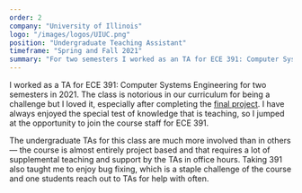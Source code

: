 ```yaml
---
order: 2
company: "University of Illinois"
logo: "/images/logos/UIUC.png"
position: "Undergraduate Teaching Assistant"
timeframe: "Spring and Fall 2021"
summary: "For two semesters I worked as an TA for ECE 391: Computer Systems Engineering. Major responsibilities included holding office hours to support project work and grading both exams and projects."
---
```


I worked as a TA for ECE 391: Computer Systems Engineering for two semesters in 2021. The class is notorious in our curriculum for being a challenge but I loved it, especially after completing the [final project](/projects/391OS). I have always enjoyed the special test of knowledge that is teaching, so I jumped at the opportunity to join the course staff for ECE 391. 

The undergraduate TAs for this class are much more involved than in others &mdash; the course is almost entirely project based and that requires a lot of supplemental teaching and support by the TAs in office hours. Taking 391 also taught me to enjoy bug fixing, which is a staple challenge of the course and one students reach out to TAs for help with often.